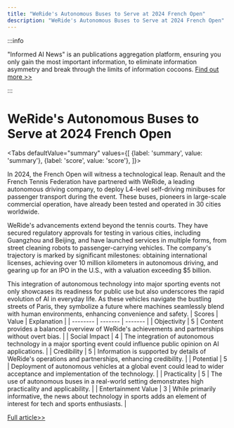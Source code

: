 ```yaml
---
title: "WeRide's Autonomous Buses to Serve at 2024 French Open"
description: "WeRide's Autonomous Buses to Serve at 2024 French Open"
---
```



:::info

"Informed AI News" is an publications aggregation platform, ensuring you only gain the most important information, to eliminate information asymmetry and break through the limits of information cocoons.  [Find out more >>](/)

:::

# WeRide's Autonomous Buses to Serve at 2024 French Open


<Tabs
	defaultValue="summary"
	values={[
	{label: 'summary', value: 'summary'},
	{label: 'score', value: 'score'},
]}>
<TabItem value="summary">


In 2024, the French Open will witness a technological leap. Renault and the French Tennis Federation have partnered with WeRide, a leading autonomous driving company, to deploy L4-level self-driving minibuses for passenger transport during the event. These buses, pioneers in large-scale commercial operation, have already been tested and operated in 30 cities worldwide.

WeRide's advancements extend beyond the tennis courts. They have secured regulatory approvals for testing in various cities, including Guangzhou and Beijing, and have launched services in multiple forms, from street cleaning robots to passenger-carrying vehicles. The company's trajectory is marked by significant milestones: obtaining international licenses, achieving over 10 million kilometers in autonomous driving, and gearing up for an IPO in the U.S., with a valuation exceeding $5 billion.

This integration of autonomous technology into major sporting events not only showcases its readiness for public use but also underscores the rapid evolution of AI in everyday life. As these vehicles navigate the bustling streets of Paris, they symbolize a future where machines seamlessly blend with human environments, enhancing convenience and safety.
</TabItem>
<TabItem value="score">
	| Scores     | Value   | Explanation |
	| -------- | ------- | ------- |
	| Objectivity  | 5    | Content provides a balanced overview of WeRide's achievements and partnerships without overt bias.    |
	| Social Impact | 4     | The integration of autonomous technology in a major sporting event could influence public opinion on AI applications.    |
	| Credibility    | 5    | Information is supported by details of WeRide's operations and partnerships, enhancing credibility.    |
	| Potential    | 5    | Deployment of autonomous vehicles at a global event could lead to wider acceptance and implementation of the technology.    |
	| Practicality    | 5    | The use of autonomous buses in a real-world setting demonstrates high practicality and applicability.    |
	| Entertainment Value    | 3    | While primarily informative, the news about technology in sports adds an element of interest for tech and sports enthusiasts.    |
</TabItem>
</Tabs>

[Full article>>](https://readhub.cn/topic/8aAInClU607)
